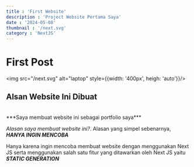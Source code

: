 ```yaml
---
title : 'First Website'
description : 'Project Website Pertama Saya'
date : '2024-05-08'
thumbnail : '/next.svg'
category : 'NextJS'
---
```


# First Post
<img src="/next.svg" alt="laptop" style={{width: '400px', heigh: 'auto'}}/>
<br/>
## Alsan Website Ini Dibuat
<br/>
***Saya membuat website ini sebagai portfolio saya***

*Alasan saya membuat website ini?*. Alasan yang simpel sebenarnya, ***HANYA INGIN MENCOBA*** 

Hanya karena ingin mencoba membuat website dengan menggunakan Next JS serta menggunakan salah satu fitur yang ditawarkan oleh Next JS yaitu ***STATIC GENERATION*** 
